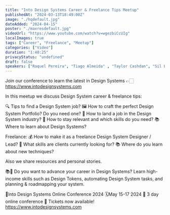 ```yaml
---
title: "Into Design Systems Career & Freelance Tips Meetup"
publishedAt: "2024-03-13T18:49:00Z"
image: "./hqdefault.jpg"
dateAdded: "2024-04-15"
poster: "./maxresdefault.jpg"
videoUrl: "https://www.youtube.com/watch?v=wgezbiCcUIg"
localImages: true
tags: ["Career", "Freelance", "Meetup"]
categories: ["Video"]
duration: "1:40:25"
privacyStatus: "undefined"
draft: false
speakers: ["Raquel Pereira", "Tiago Almeida" , "Taylor Cashdan", "Sil Bormüller", "Petra Sell"]
---
```

Join our conference to learn the latest in Design Systems 👉🏻 https://www.intodesignsystems.com

In this meetup we discuss Design System career & freelance tips:

🔍 Tips to find a Design System job?
🖼️ How to craft the perfect Design System Portfolio? Do you need one?
🎨 How to land a job in the Design System industry?
🚀 How to stay relevant and which skills do you need?
📚 Where to learn about Design Systems?

Freelance:
💰 How to make it as a freelance Design System Designer / Lead?
🤩 What skills are clients currently looking for?
📚 Where do you learn about new techniques?

Also we share resources and personal stories.

📚📐 Do you want to advance your career in Design Systems? Learn high-income skills such as Design Tokens, automating Design System tasks, and planning & roadmapping your system. 

📐Into Design Systems Online Conference 2024
🗓️May 15-17 2024
🚀 3 day online conference
🎫 Tickets now available! 
https://www.intodesignsystems.com
